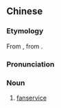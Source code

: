 {{also|杀必死}}
==Chinese==
{{zh-forms|s=杀必死}}

===Etymology===
From {{etyl|ja|zh}} {{m|ja|サービス|tr=sābisu}}, from {{etyl|en|zh}} {{m|en|service}}.

===Pronunciation===
{{zh-pron
|m=shābìsǐ
|c=saat3 bit1 sei2
|cat=n
}}

===Noun===
{{zh-noun}}

# {{lb|zh|ACG}} [[fanservice]]